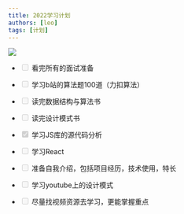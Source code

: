 ```yaml
---
title: 2022学习计划
authors: [leo]
tags: [计划]
---
```


![](./imgs/a2.JPG)

- <input type="checkbox" disabled /> 看完所有的面试准备

- <input type="checkbox" disabled /> 学习b站的算法题100道（力扣算法）

- <input type="checkbox" disabled /> 读完数据结构与算法书

- <input type="checkbox" disabled /> 读完设计模式书

- <input type="checkbox" disabled checked /> 学习JS库的源代码分析

- <input type="checkbox" disabled /> 学习React

- <input type="checkbox" disabled /> 准备自我介绍，包括项目经历，技术使用，特长

- <input type="checkbox" disabled /> 学习youtube上的设计模式

- <input type="checkbox" disabled /> 尽量找视频资源去学习，更能掌握重点
